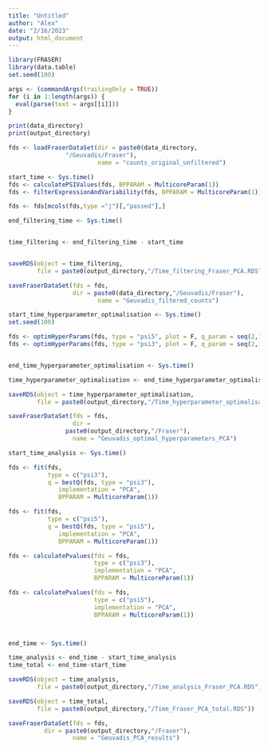 ```yaml
---
title: "Untitled"
author: "Alex"
date: "2/16/2023"
output: html_document
---
```


```r
library(FRASER)
library(data.table)
set.seed(100)

```

```r
args <- (commandArgs(trailingOnly = TRUE))
for (i in 1:length(args)) {
  eval(parse(text = args[[i]]))
}

```

```r
print(data_directory)
print(output_directory)


```

```r

fds <- loadFraserDataSet(dir = paste0(data_directory,
                "/Geuvadis/Fraser"),
                         name = "counts_original_unfiltered")

```


```r
start_time <- Sys.time()
fds <- calculatePSIValues(fds, BPPARAM = MulticoreParam(1))
fds <- filterExpressionAndVariability(fds, BPPARAM = MulticoreParam(1))

fds <- fds[mcols(fds,type ="j")[,"passed"],]

end_filtering_time <- Sys.time()


time_filtering <- end_filtering_time - start_time


saveRDS(object = time_filtering, 
        file = paste0(output_directory,"/Time_filtering_Fraser_PCA.RDS"))

saveFraserDataSet(fds = fds, 
                  dir = paste0(data_directory,"/Geuvadis/Fraser"),
                         name = "Geuvadis_filtered_counts")


```


```r
start_time_hyperparameter_optimalisation <- Sys.time()
set.seed(100)

fds <- optimHyperParams(fds, type = "psi5", plot = F, q_param = seq(2,11,1), BPPARAM = MulticoreParam(1))
fds <- optimHyperParams(fds, type = "psi3", plot = F, q_param = seq(2,11,1), BPPARAM = MulticoreParam(1))


end_time_hyperparameter_optimalisation <- Sys.time()

time_hyperparameter_optimalisation <- end_time_hyperparameter_optimalisation - start_time_hyperparameter_optimalisation

saveRDS(object = time_hyperparameter_optimalisation, 
        file = paste0(output_directory,"/Time_hyperparameter_optimalisation_Fraser_PCA.RDS"))

saveFraserDataSet(fds = fds, 
                  dir = 
                paste0(output_directory,"/Fraser"),
                  name = "Geuvadis_optimal_hyperparameters_PCA")

```




```r

start_time_analysis <- Sys.time()

fds <- fit(fds,
           type = c("psi3"),
           q = bestQ(fds, type = "psi3"),
              implementation = "PCA",
              BPPARAM = MulticoreParam(1))

fds <- fit(fds,
           type = c("psi5"),
           q = bestQ(fds, type = "psi5"),
              implementation = "PCA",
              BPPARAM = MulticoreParam(1))

fds <- calculatePvalues(fds = fds,
                        type = c("psi3"),
                        implementation = "PCA",
                        BPPARAM = MulticoreParam(1))

fds <- calculatePvalues(fds = fds,
                        type = c("psi5"),
                        implementation = "PCA",
                        BPPARAM = MulticoreParam(1))



end_time <- Sys.time()

time_analysis <- end_time - start_time_analysis
time_total <- end_time-start_time

saveRDS(object = time_analysis, 
        file = paste0(output_directory,"/Time_analysis_Fraser_PCA.RDS"))

saveRDS(object = time_total, 
        file = paste0(output_directory,"/Time_Fraser_PCA_total.RDS"))

saveFraserDataSet(fds = fds, 
          dir = paste0(output_directory,"/Fraser"),
                  name = "Geuvadis_PCA_results")
```

